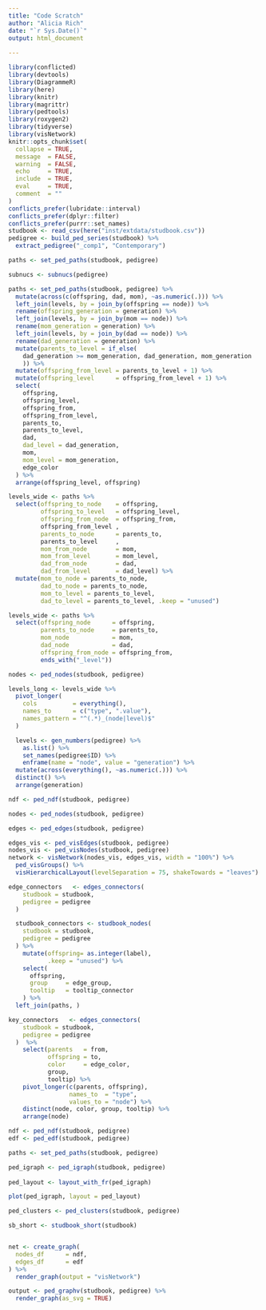```yaml
---
title: "Code Scratch"
author: "Alicia Rich"
date: "`r Sys.Date()`"
output: html_document
                     
---
```


```r
library(conflicted)
library(devtools)
library(DiagrammeR)
library(here)
library(knitr)
library(magrittr)
library(pedtools)
library(roxygen2)
library(tidyverse)
library(visNetwork)
knitr::opts_chunk$set(
  collapse = TRUE,
  message  = FALSE,
  warning  = FALSE,
  echo     = TRUE,
  include  = TRUE,
  eval     = TRUE,
  comment  = ""
)
conflicts_prefer(lubridate::interval)
conflicts_prefer(dplyr::filter)
conflicts_prefer(purrr::set_names)
studbook <- read_csv(here("inst/extdata/studbook.csv"))
pedigree <- build_ped_series(studbook) %>% 
  extract_pedigree("_comp1", "Contemporary")
```

```r
paths <- set_ped_paths(studbook, pedigree)
```

```r
subnucs <- subnucs(pedigree)
```



```r
paths <- set_ped_paths(studbook, pedigree) %>% 
  mutate(across(c(offspring, dad, mom), ~as.numeric(.))) %>%
  left_join(levels, by = join_by(offspring == node)) %>%
  rename(offspring_generation = generation) %>%
  left_join(levels, by = join_by(mom == node)) %>%
  rename(mom_generation = generation) %>%
  left_join(levels, by = join_by(dad == node)) %>%
  rename(dad_generation = generation) %>%
  mutate(parents_to_level = if_else(
    dad_generation >= mom_generation, dad_generation, mom_generation
    )) %>%
  mutate(offspring_from_level = parents_to_level + 1) %>%
  mutate(offspring_level      = offspring_from_level + 1) %>%
  select(
    offspring,
    offspring_level,
    offspring_from,
    offspring_from_level,
    parents_to,
    parents_to_level,
    dad,
    dad_level = dad_generation,
    mom,
    mom_level = mom_generation,
    edge_color
  ) %>%
  arrange(offspring_level, offspring)
```

```r
levels_wide <- paths %>%
  select(offspring_to_node    = offspring,
         offspring_to_level   = offspring_level,
         offspring_from_node  = offspring_from,
         offspring_from_level ,
         parents_to_node      = parents_to,
         parents_to_level     ,
         mom_from_node        = mom,
         mom_from_level       = mom_level,
         dad_from_node        = dad,
         dad_from_level       = dad_level) %>%
  mutate(mom_to_node = parents_to_node,
         dad_to_node = parents_to_node,
         mom_to_level = parents_to_level,
         dad_to_level = parents_to_level, .keep = "unused")
```

```r
levels_wide <- paths %>%
  select(offspring_node      = offspring,
         parents_to_node     = parents_to,
         mom_node            = mom,
         dad_node            = dad,
         offspring_from_node = offspring_from,
         ends_with("_level"))
```

```r
nodes <- ped_nodes(studbook, pedigree)
```


```r
levels_long <- levels_wide %>%
  pivot_longer(
    cols          = everything(),
    names_to      = c("type", ".value"),
    names_pattern = "^(.*)_(node|level)$"
  )
```



```r
  levels <- gen_numbers(pedigree) %>%
    as.list() %>%
    set_names(pedigree$ID) %>%
    enframe(name = "node", value = "generation") %>% 
  mutate(across(everything(), ~as.numeric(.))) %>%
  distinct() %>%
  arrange(generation)
```

```r
ndf <- ped_ndf(studbook, pedigree)
```
```r
nodes <- ped_nodes(studbook, pedigree)
```


```r
edges <- ped_edges(studbook, pedigree)
```



```r
edges_vis <- ped_visEdges(studbook, pedigree)
nodes_vis <- ped_visNodes(studbook, pedigree)
network <- visNetwork(nodes_vis, edges_vis, width = "100%") %>%
  ped_visGroups() %>%
  visHierarchicalLayout(levelSeparation = 75, shakeTowards = "leaves")
```

```r
edge_connectors   <- edges_connectors(
    studbook = studbook,
    pedigree = pedigree
  )
```


```r
  studbook_connectors <- studbook_nodes(
    studbook = studbook,
    pedigree = pedigree
  ) %>%
    mutate(offspring= as.integer(label),
           .keep = "unused") %>%
    select(
      offspring,
      group     = edge_group,
      tooltip   = tooltip_connector
    ) %>%
  left_join(paths, )

```


```r
key_connectors   <- edges_connectors(
    studbook = studbook,
    pedigree = pedigree
  )  %>%
    select(parents   = from,
           offspring = to,
           color     = edge_color,
           group,
           tooltip) %>%
    pivot_longer(c(parents, offspring),
                 names_to  = "type",
                 values_to = "node") %>%
    distinct(node, color, group, tooltip) %>%
    arrange(node)
```


```r
ndf <- ped_ndf(studbook, pedigree)
edf <- ped_edf(studbook, pedigree)
```

```r
paths <- set_ped_paths(studbook, pedigree)
```


```r
ped_igraph <- ped_igraph(studbook, pedigree)
  
ped_layout <- layout_with_fr(ped_igraph)

plot(ped_igraph, layout = ped_layout)
```

```r
ped_clusters <- ped_clusters(studbook, pedigree)
```

```r
sb_short <- studbook_short(studbook)
```


```r

```


```r
net <- create_graph(
  nodes_df      = ndf,
  edges_df      = edf
) %>% 
  render_graph(output = "visNetwork")
```

```r
output <- ped_graphv(studbook, pedigree) %>% 
  render_graph(as_svg = TRUE)
```



